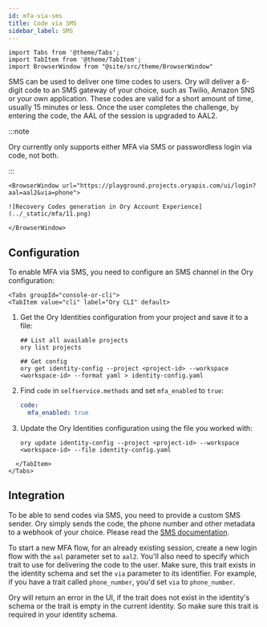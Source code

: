 ```yaml
---
id: mfa-via-sms
title: Code via SMS
sidebar_label: SMS
---
```


```mdx-code-block
import Tabs from '@theme/Tabs';
import TabItem from '@theme/TabItem';
import BrowserWindow from "@site/src/theme/BrowserWindow"
```

SMS can be used to deliver one time codes to users. Ory will deliver a 6-digit code to an SMS gateway of your choice, such as
Twilio, Amazon SNS or your own application. These codes are valid for a short amount of time, usually 15 minutes or less. Once the
user completes the challenge, by entering the code, the AAL of the session is upgraded to AAL2.

:::note

Ory currently only supports either MFA via SMS or passwordless login via code, not both.

:::

```mdx-code-block
<BrowserWindow url="https://playground.projects.oryapis.com/ui/login?aal=aal2&via=phone">

![Recovery Codes generation in Ory Account Experience](../_static/mfa/11.png)

</BrowserWindow>
```

## Configuration

To enable MFA via SMS, you need to configure an SMS channel in the Ory configuration:

```mdx-code-block
<Tabs groupId="console-or-cli">
<TabItem value="cli" label="Ory CLI" default>
```

1. Get the Ory Identities configuration from your project and save it to a file:

   ```shell
   ## List all available projects
   ory list projects

   ## Get config
   ory get identity-config --project <project-id> --workspace <workspace-id> --format yaml > identity-config.yaml
   ```

2. Find `code` in `selfservice.methods` and set `mfa_enabled` to `true`:

   ```yaml title="identity-config.yaml"
   code:
     mfa_enabled: true
   ```

3. Update the Ory Identities configuration using the file you worked with:

   ```shell
   ory update identity-config --project <project-id> --workspace <workspace-id> --file identity-config.yaml
   ```

```mdx-code-block
  </TabItem>
</Tabs>
```

## Integration

To be able to send codes via SMS, you need to provide a custom SMS sender. Ory simply sends the code, the phone number and other
metadata to a webhook of your choice. Please read the [SMS documentation](../emails-sms/10_sending-sms.mdx).

To start a new MFA flow, for an already existing session, create a new login flow with the `aal` parameter set to `aal2`. You'll
also need to specify which trait to use for delivering the code to the user. Make sure, this trait exists in the identity schema
and set the `via` parameter to its identifier. For example, if you have a trait called `phone_number`, you'd set `via` to
`phone_number`.

Ory will return an error in the UI, if the trait does not exist in the identity's schema or the trait is empty in the current
identity. So make sure this trait is required in your identity schema.
